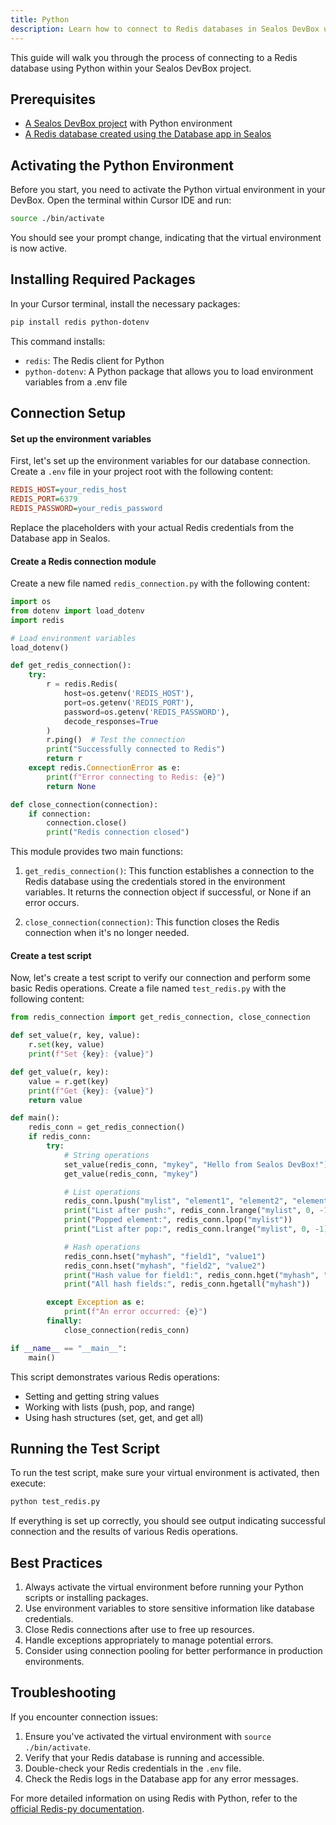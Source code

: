 ```yaml
---
title: Python
description: Learn how to connect to Redis databases in Sealos DevBox using Python
---
```


This guide will walk you through the process of connecting to a Redis database using Python within your Sealos DevBox project.

## Prerequisites

- [A Sealos DevBox project](/docs/guides/fundamentals/create-a-project) with Python environment
- [A Redis database created using the Database app in Sealos](./)

## Activating the Python Environment

Before you start, you need to activate the Python virtual environment in your DevBox. Open the terminal within Cursor IDE and run:

```bash
source ./bin/activate
```

You should see your prompt change, indicating that the virtual environment is now active.

## Installing Required Packages

In your Cursor terminal, install the necessary packages:

```bash
pip install redis python-dotenv
```

This command installs:
- `redis`: The Redis client for Python
- `python-dotenv`: A Python package that allows you to load environment variables from a .env file

## Connection Setup

<div className='fd-steps [&_h4]:fd-step'>

#### Set up the environment variables

First, let's set up the environment variables for our database connection. Create a `.env` file in your project root with the following content:

```ini title=".env"
REDIS_HOST=your_redis_host
REDIS_PORT=6379
REDIS_PASSWORD=your_redis_password
```

Replace the placeholders with your actual Redis credentials from the Database app in Sealos.

#### Create a Redis connection module

Create a new file named `redis_connection.py` with the following content:

```python title="redis_connection.py"
import os
from dotenv import load_dotenv
import redis

# Load environment variables
load_dotenv()

def get_redis_connection():
    try:
        r = redis.Redis(
            host=os.getenv('REDIS_HOST'),
            port=os.getenv('REDIS_PORT'),
            password=os.getenv('REDIS_PASSWORD'),
            decode_responses=True
        )
        r.ping()  # Test the connection
        print("Successfully connected to Redis")
        return r
    except redis.ConnectionError as e:
        print(f"Error connecting to Redis: {e}")
        return None

def close_connection(connection):
    if connection:
        connection.close()
        print("Redis connection closed")
```

This module provides two main functions:

1. `get_redis_connection()`: This function establishes a connection to the Redis database using the credentials stored in the environment variables. It returns the connection object if successful, or None if an error occurs.

2. `close_connection(connection)`: This function closes the Redis connection when it's no longer needed.

#### Create a test script

Now, let's create a test script to verify our connection and perform some basic Redis operations. Create a file named `test_redis.py` with the following content:

```python title="test_redis.py"
from redis_connection import get_redis_connection, close_connection

def set_value(r, key, value):
    r.set(key, value)
    print(f"Set {key}: {value}")

def get_value(r, key):
    value = r.get(key)
    print(f"Get {key}: {value}")
    return value

def main():
    redis_conn = get_redis_connection()
    if redis_conn:
        try:
            # String operations
            set_value(redis_conn, "mykey", "Hello from Sealos DevBox!")
            get_value(redis_conn, "mykey")

            # List operations
            redis_conn.lpush("mylist", "element1", "element2", "element3")
            print("List after push:", redis_conn.lrange("mylist", 0, -1))
            print("Popped element:", redis_conn.lpop("mylist"))
            print("List after pop:", redis_conn.lrange("mylist", 0, -1))

            # Hash operations
            redis_conn.hset("myhash", "field1", "value1")
            redis_conn.hset("myhash", "field2", "value2")
            print("Hash value for field1:", redis_conn.hget("myhash", "field1"))
            print("All hash fields:", redis_conn.hgetall("myhash"))

        except Exception as e:
            print(f"An error occurred: {e}")
        finally:
            close_connection(redis_conn)

if __name__ == "__main__":
    main()
```

This script demonstrates various Redis operations:
- Setting and getting string values
- Working with lists (push, pop, and range)
- Using hash structures (set, get, and get all)

</div>

## Running the Test Script

To run the test script, make sure your virtual environment is activated, then execute:

```bash
python test_redis.py
```

If everything is set up correctly, you should see output indicating successful connection and the results of various Redis operations.

## Best Practices

1. Always activate the virtual environment before running your Python scripts or installing packages.
2. Use environment variables to store sensitive information like database credentials.
3. Close Redis connections after use to free up resources.
4. Handle exceptions appropriately to manage potential errors.
5. Consider using connection pooling for better performance in production environments.

## Troubleshooting

If you encounter connection issues:

1. Ensure you've activated the virtual environment with `source ./bin/activate`.
2. Verify that your Redis database is running and accessible.
3. Double-check your Redis credentials in the `.env` file.
4. Check the Redis logs in the Database app for any error messages.

For more detailed information on using Redis with Python, refer to the [official Redis-py documentation](https://redis-py.readthedocs.io/en/stable/).